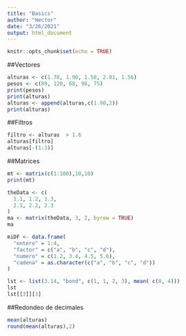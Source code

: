 ```yaml
---
title: "Basics"
author: "Hector"
date: "3/26/2021"
output: html_document
---
```


```r
knitr::opts_chunk$set(echo = TRUE)
```

##Vectores 
```r
alturas <- c(1.78, 1.90, 1.58, 2.01, 1.56)
pesos <- c(89, 120, 68, 98, 75)
print(pesos)
print(alturas)
alturas <- append(alturas,c(1.90,2))
print(alturas)
```
##Filtros
```r
filtro <- alturas  > 1.6
alturas[filtro]
alturas[-(1:3)]
```
##Matrices
```r
mt <- matrix(c(1:100),10,10)
print(mt)

theData <- c(
  1.1, 1.2, 1.3,
  2.1, 2.2, 2.3
)
ma <- matrix(theData, 3, 2, byrow = TRUE)
ma


```

```r
miDF <- data.frame(
  "entero" = 1:4, 
  "factor" = c("a", "b", "c", "d"), 
  "numero" = c(1.2, 3.4, 4.5, 5.6),
  "cadena" = as.character(c("a", "b", "c", "d"))
)

```
```r
lst <- list(3.14, "bond", c(1, 1, 2, 3), mean( c(8, 4)))
lst
lst[[3]][3]

```
##Redondeo de decimales
```r
mean(alturas)
round(mean(alturas),2)
```

